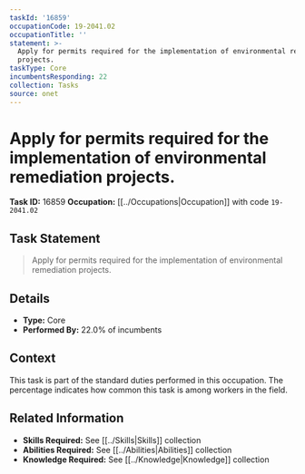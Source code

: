 ```yaml
---
taskId: '16859'
occupationCode: 19-2041.02
occupationTitle: ''
statement: >-
  Apply for permits required for the implementation of environmental remediation
  projects.
taskType: Core
incumbentsResponding: 22
collection: Tasks
source: onet
---
```

# Apply for permits required for the implementation of environmental remediation projects.

**Task ID:** 16859
**Occupation:** [[../Occupations|Occupation]] with code `19-2041.02`

## Task Statement

> Apply for permits required for the implementation of environmental remediation projects.

## Details

- **Type:** Core
- **Performed By:** 22.0% of incumbents

## Context

This task is part of the standard duties performed in this occupation. The percentage indicates how common this task is among workers in the field.

## Related Information

- **Skills Required:** See [[../Skills|Skills]] collection
- **Abilities Required:** See [[../Abilities|Abilities]] collection
- **Knowledge Required:** See [[../Knowledge|Knowledge]] collection
